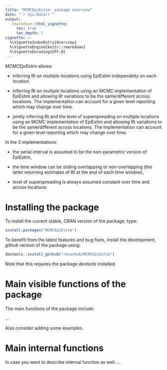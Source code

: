 ```yaml
---
title: "MCMCEpiEstim: package overview"
date: "`r Sys.Date()`"
output:
   rmarkdown::html_vignette:
     toc: true
     toc_depth: 2
vignette: >
  %\VignetteIndexEntry{Overview}
  %\VignetteEngine{knitr::rmarkdown}
  %\VignetteEncoding{UTF-8}
---
```


*MCMCEpiEstim* allows:

- inferring Rt on multiple locations using EpiEstim independelty on each location.

- inferring Rt on multiple locations using an MCMC implementation of EpiEstim and allowing Rt variations 
to be the same/different across locations. The implementation can account for a given level reporting which may change over time. 

- jointly inferring Rt and the level of superspreading on multiple locations using an MCMC implementation of EpiEstim and allowing Rt variations to be the same/different across locations. The implementation can account for a given level reporting which may change over time.

In the 3 implementations:

- the serial interval is assumed to be the non-parametric version of EpiEstim,

- the time window can be sliding overlapping or non-overlapping (the latter returning estimates of Rt at the end of each time window),

- level of superspreading is always assumed constant over time and across locations.


# Installing the package

To install the current stable, CRAN version of the package, type:
```r
install.packages("MCMCEpiEstim")
```

To benefit from the latest features and bug fixes, install the development, *github* version of the package using:
```r
devtools::install_github("reconhub/MCMCEpiEstim")
```

Note that this requires the package *devtools* installed.

# Main visible functions of the package

The main functions of the package include:

...

Also consider adding some examples.

# Main internal functions

In case you want to describe internal function as well.
... 


